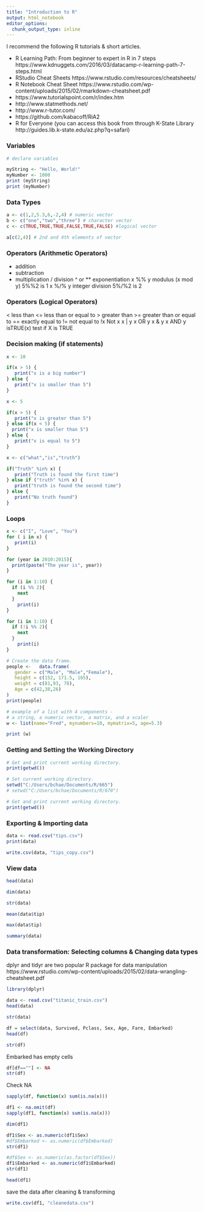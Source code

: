 ---
title: "Introduction to R"
output: html_notebook
editor_options: 
  chunk_output_type: inline
---
I recommend the following R tutorials & short articles.

- R Learning Path: From beginner to expert in R in 7 steps https://www.kdnuggets.com/2016/03/datacamp-r-learning-path-7-steps.html
- RStudio Cheat Sheets https://www.rstudio.com/resources/cheatsheets/
- R Notebook Cheat Sheet https://www.rstudio.com/wp-content/uploads/2015/02/rmarkdown-cheatsheet.pdf
- https://www.tutorialspoint.com/r/index.htm
- http://www.statmethods.net/
- http://www.r-tutor.com/
- https://github.com/kabacoff/RiA2
- R for Everyone (you can access this book from through K-State Library http://guides.lib.k-state.edu/az.php?q=safari)


### Variables
```{r}
# declare variables

myString <- "Hello, World!"
myNumber <- 1000
print (myString)
print (myNumber)
```

### Data Types
```{r}
a <- c(1,2,5.3,6,-2,4) # numeric vector
b <- c("one","two","three") # character vector
c <- c(TRUE,TRUE,TRUE,FALSE,TRUE,FALSE) #logical vector

a[c(2,4)] # 2nd and 4th elements of vector
```

### Operators (Arithmetic Operators)

+	addition
-	subtraction
*	multiplication
/	division
^ or **	exponentiation
x %% y	modulus (x mod y) 5%%2 is 1
x %/% y	integer division 5%/%2 is 2

### Operators (Logical Operators)

<	less than
<=	less than or equal to
>	greater than
>=	greater than or equal to
==	exactly equal to
!=	not equal to
!x	Not x
x | y	x OR y
x & y	x AND y
isTRUE(x)	test if X is TRUE


### Decision making (if statements)
```{r}
x <- 10

if(x > 5) {
   print("x is a big number")
} else {
   print("x is smaller than 5")
}
```

```{r}
x <- 5

if(x > 5) {
   print("x is greater than 5")
} else if(x < 5) {
  print("x is smaller than 5")
} else {
   print("x is equal to 5")
}
```

```{r}
x <- c("what","is","truth")

if("Truth" %in% x) {
   print("Truth is found the first time")
} else if ("truth" %in% x) {
   print("truth is found the second time")
} else {
   print("No truth found")
}
```


### Loops

```{r}
x <- c("I", "Love", "You")
for ( i in x) {
   print(i)
}
```

```{r}
for (year in 2010:2015){
  print(paste("The year is", year))
}
```

```{r}
for (i in 1:10) {
  if (i %% 2){
    next
  }
    print(i)
}
```

```{r}
for (i in 1:10) {
  if (!i %% 2){
    next
  }
    print(i)
}
```


```{r}
# Create the data frame.
people <- 	data.frame(
   gender = c("Male", "Male","Female"), 
   height = c(152, 171.5, 165), 
   weight = c(81,93, 78),
   Age = c(42,38,26)
)
print(people)
```

```{r}
# example of a list with 4 components - 
# a string, a numeric vector, a matrix, and a scaler 
w <- list(name="Fred", mynumbers=10, mymatrix=5, age=5.3)

print (w)
```

### Getting and Setting the Working Directory
```{r}
# Get and print current working directory.
print(getwd())

# Set current working directory.
setwd("C:/Users/bchae/Documents/R/665")
# setwd("C:/Users/bchae/Documents/R/670")

# Get and print current working directory.
print(getwd())
```

### Exporting & Importing data
```{r}
data <- read.csv("tips.csv")
print(data)
```

```{r}
write.csv(data, "tips_copy.csv")
```

### View data
```{r}
head(data)
```

```{r}
dim(data)
```

```{r}
str(data)
```

```{r}
mean(data$tip)
```

```{r}
max(data$tip)
```
```{r}
summary(data)
```

### Data transformation: Selecting columns & Changing data types

dplyr and tidyr are two popular R package for data manipulation 
https://www.rstudio.com/wp-content/uploads/2015/02/data-wrangling-cheatsheet.pdf

```{r}
library(dplyr)
```

```{r}
data <- read.csv("titanic_train.csv")
head(data)
```

```{r}
str(data)
```

```{r}
df = select(data, Survived, Pclass, Sex, Age, Fare, Embarked)
head(df)
```


```{r}
str(df)
```

Embarked has empty cells
```{r}
df[df==""] <- NA
str(df)
```

Check NA
```{r}
sapply(df, function(x) sum(is.na(x)))
```

```{r}
df1 <- na.omit(df)
sapply(df1, function(x) sum(is.na(x)))
```

```{r}
dim(df1)
```


```{r}

df1$Sex <- as.numeric(df1$Sex)
#df$Embarked <- as.numeric(df$Embarked)
str(df1)

```


```{r}
#df$Sex <- as.numeric(as.factor(df$Sex))
df1$Embarked <- as.numeric(df1$Embarked)
str(df1)
```

```{r}
head(df1)
```

save the data after cleaning & transforming
```{r}
write.csv(df1, "cleanedata.csv")
```

